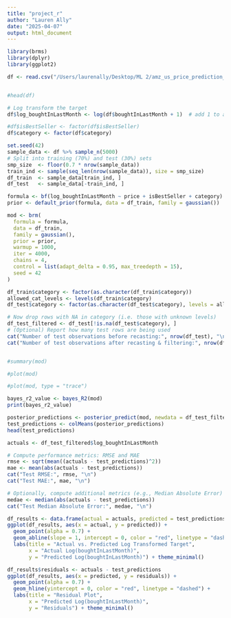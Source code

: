 ```yaml
---
title: "project_r"
author: "Lauren Ally"
date: "2025-04-07"
output: html_document
---
```

```r
library(brms)
library(dplyr)
library(ggplot2)

```


```r
df <- read.csv("/Users/laurenally/Desktop/ML 2/amz_us_price_prediction_dataset.csv")
```

```r
```


```r
#head(df)
```

```r
# Log transform the target
df$log_boughtInLastMonth <- log(df$boughtInLastMonth + 1)  # add 1 to avoid log(0)

#df$isBestSeller <- factor(df$isBestSeller)
df$category <- factor(df$category)

```

```r
set.seed(42)
sample_data <- df %>% sample_n(5000)
# Split into training (70%) and test (30%) sets
smp_size  <- floor(0.7 * nrow(sample_data))
train_ind <- sample(seq_len(nrow(sample_data)), size = smp_size)
df_train  <- sample_data[train_ind, ]
df_test   <- sample_data[-train_ind, ]
```


```r
formula <- bf(log_boughtInLastMonth ~ price + isBestSeller + category)
prior <- default_prior(formula, data = df_train, family = gaussian())

mod <- brm(
  formula = formula,
  data = df_train,
  family = gaussian(),
  prior = prior,
  warmup = 1000,
  iter = 4000,
  chains = 4,
  control = list(adapt_delta = 0.95, max_treedepth = 15),
  seed = 42
)
```

```r
df_train$category <- factor(as.character(df_train$category))
allowed_cat_levels <- levels(df_train$category)
df_test$category <- factor(as.character(df_test$category), levels = allowed_cat_levels)

# Now drop rows with NA in category (i.e. those with unknown levels)
df_test_filtered <- df_test[!is.na(df_test$category), ]
# (Optional) Report how many test rows are being used
cat("Number of test observations before recasting:", nrow(df_test), "\n")
cat("Number of test observations after recasting & filtering:", nrow(df_test_filtered), "\n")

```

```r

```


```r
#summary(mod)
```

```r
#plot(mod)
```

```r
#plot(mod, type = "trace")
```

```r
bayes_r2_value <- bayes_R2(mod)
print(bayes_r2_value)
```

```r
posterior_predictions <- posterior_predict(mod, newdata = df_test_filtered)
test_predictions <- colMeans(posterior_predictions)
head(test_predictions)
```

```r
actuals <- df_test_filtered$log_boughtInLastMonth

# Compute performance metrics: RMSE and MAE
rmse <- sqrt(mean((actuals - test_predictions)^2))
mae <- mean(abs(actuals - test_predictions))
cat("Test RMSE:", rmse, "\n")
cat("Test MAE:", mae, "\n")

# Optionally, compute additional metrics (e.g., Median Absolute Error)
medae <- median(abs(actuals - test_predictions))
cat("Test Median Absolute Error:", medae, "\n")
```

```r
df_results <- data.frame(actual = actuals, predicted = test_predictions)
ggplot(df_results, aes(x = actual, y = predicted)) +
  geom_point(alpha = 0.7) +
  geom_abline(slope = 1, intercept = 0, color = "red", linetype = "dashed") +
  labs(title = "Actual vs. Predicted Log Transformed Target",
       x = "Actual Log(boughtInLastMonth)",
       y = "Predicted Log(boughtInLastMonth)") + theme_minimal()
```

```r
df_results$residuals <- actuals - test_predictions
ggplot(df_results, aes(x = predicted, y = residuals)) +
  geom_point(alpha = 0.7) +
  geom_hline(yintercept = 0, color = "red", linetype = "dashed") +
  labs(title = "Residual Plot",
       x = "Predicted Log(boughtInLastMonth)",
       y = "Residuals") + theme_minimal()
```









